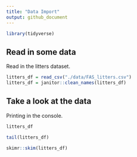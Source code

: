 ```yaml
---
title: "Data Import"
output: github_document
---
```


```r
library(tidyverse)
```

## Read in some data

Read in the litters dataset.

```r
litters_df = read_csv("./data/FAS_litters.csv")
litters_df = janitor::clean_names(litters_df)
```

## Take a look at the data

Printing in the console. 

```r
litters_df
```

```r
tail(litters_df)
```

```r
skimr::skim(litters_df)
```



